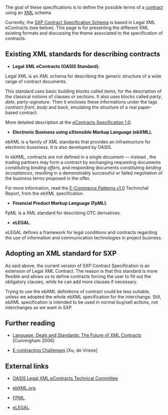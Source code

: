 The goal of these specifications is to define the possible terms of a [[Contracts|contract]] using an [[XML]] schema

Currently, the [[SXP Contract|SXP Contract Specification Schema]] is based in Legal XML eContracts (see below). This page is for presenting the different XML existing formats and discussing the theme associated to the specification of contracts.

== Existing XML standards for describing contracts ==

* '''Legal XML eContracts (OASIS Standard).''' 
Legal XML is an XML schema for describing the generic structure of a wide range of contract documents.

This standard uses basic building blocks called ''items'', for the description of the classical notions of clauses or sections. It also uses blocks called ''party'', ''date'', ''party-signature''. Then it encloses these informations under the tags ''contract-front'', ''body'' and ''back'', emulating the structure of a real paper-based contract.

More detailed description at the [http://docs.oasis-open.org/legalxml-econtracts/CS01/legalxml-econtracts-specification-1.0.pdf eContracts Specification 1.0].

* '''Electronic Business using eXtensible Markup Language (ebXML).''' 
ebXML is a family of XML standards that provides an infrastructure for electronic bussiness. It is also developed by OASIS.

In ebXML, contracts are not defined in a single document — instead , the trading partners may form a contract by exchanging requesting documents constituting ''binding offers'', and responding documents constituting ''binding acceptances'', resulting in a demonstrably successful or failed negotiation of the business terms proposed in the offer.

For more information, read the [http://ebxml.org/specs/bpPATT.pdf E-Commerce Patterns v1.0] Technichal Report, from the ebXML specification.

* '''Financial Product Markup Language (FpML).'''
FpML is a XML standard for describing OTC derivatives.

*'''eLEGAL.'''
eLEGAL defines a framework for legal conditions and contracts regarding the use of information and communication technologies in project business.

== Adopting an XML standard for SXP ==

As said above, the current version of SXP Contract Specification is an extension of Legal XML Contract. The reason is that this standard is more flexible and allows us to define contracts forcing the user to fill out the obligatory clauses, while he can add more clauses if necessary.

Trying to use the ebXML definitions of contract could be less suitable, unless we adopted the whole ebXML specification for the interchange. Still, ebXML specification is intended to be used in normal buy/sell actions, not interchanges as we want in SXP.

== Further reading ==

*[http://lawdigitalcommons.bc.edu/cgi/viewcontent.cgi?article=1139&context=lsfp Language, Deals and Standards: The Future of XML Contracts ]  [Cunningham 2006]

*[http://www.adaptivity.nl/articles/E-contracting.pdf E-contracting Challenges ]  [Xu, de Vrieze]

== External links ==

* [https://www.oasis-open.org/committees/tc_home.php?wg_abbrev=legalxml-econtracts OASIS Legal XML eContracts Technical Committee]

* [http://www.ebxml.org ebXML.org].

* [http://www.fpml.org FPML].

*[http://cic.vtt.fi/projects/elegal/public.html eLEGAL].